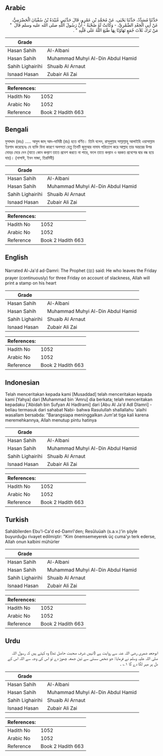 ## Arabic


<div dir="rtl" lang="ar" style={{fontSize:'larger',backgroundColor:'#f8f9fa',padding:20}}>
حَدَّثَنَا مُسَدَّدٌ، حَدَّثَنَا يَحْيَى، عَنْ مُحَمَّدِ بْنِ عَمْرٍو، قَالَ حَدَّثَنِي عُبَيْدَةُ بْنُ سُفْيَانَ الْحَضْرَمِيُّ، عَنْ أَبِي الْجَعْدِ الضَّمْرِيِّ، - وَكَانَتْ لَهُ صُحْبَةٌ - أَنَّ رَسُولَ اللَّهِ صلى الله عليه وسلم قَالَ ‏ "‏ مَنْ تَرَكَ ثَلاَثَ جُمَعٍ تَهَاوُنًا بِهَا طَبَعَ اللَّهُ عَلَى قَلْبِهِ ‏"‏ ‏.‏
</div>
<div style={{backgroundColor:'#f8f9fa',padding:20, marginBottom: 10}}><table> <thead> <tr> <th>Grade</th> <th></th> </tr> </thead> <tbody> <tr><td>Hasan Sahih</td><td>Al-Albani</td></tr><tr><td>Hasan Sahih</td><td>Muhammad Muhyi Al-Din Abdul Hamid</td></tr><tr><td>Sahih Lighairihi</td><td>Shuaib Al Arnaut</td></tr><tr><td>Isnaad Hasan</td><td>Zubair Ali Zai</td></tr></tbody></table><table> <thead> <tr> <th>References:</th> <th></th> </tr> </thead> <tbody><tr><td>Hadith No</td><td>1052</td></tr><tr><td>Arabic No</td><td>1052</td></tr><tr><td>Reference</td><td>Book 2 Hadith 663</td></tr></tbody></table></div>

## Bengali


<div dir="ltr" lang="bn" style={{fontSize:'larger',backgroundColor:'#f8f9fa',padding:20}}>
মুসাদ্দাদ (রহঃ) ..... আবুল জাদ্ আদ-দামিরী (রাঃ) হতে বর্ণিত। তিনি বলেন, রাসূলুল্লাহ সাল্লাল্লাহু আলাইহি ওয়াসাল্লাম ইরশাদ করেছেনঃ যে ব্যক্তি বিনা কারণে অলসতা হেতু তিনটি জুমুআর নামায পরিত্যাগ করে আল্লাহ তার অন্তরের উপর মোহর মেরে দেন (যাতে কোন কল্যাণ তাতে প্রবেশ করতে না পারে, ফলে তাতে কল্যান ও বরকত প্রবেশের দ্বার বন্ধ হয়ে যায়)। (নাসাঈ, ইবন মাজা, তিরমিযী)
</div>
<div style={{backgroundColor:'#f8f9fa',padding:20, marginBottom: 10}}><table> <thead> <tr> <th>Grade</th> <th></th> </tr> </thead> <tbody> <tr><td>Hasan Sahih</td><td>Al-Albani</td></tr><tr><td>Hasan Sahih</td><td>Muhammad Muhyi Al-Din Abdul Hamid</td></tr><tr><td>Sahih Lighairihi</td><td>Shuaib Al Arnaut</td></tr><tr><td>Isnaad Hasan</td><td>Zubair Ali Zai</td></tr></tbody></table><table> <thead> <tr> <th>References:</th> <th></th> </tr> </thead> <tbody><tr><td>Hadith No</td><td>1052</td></tr><tr><td>Arabic No</td><td>1052</td></tr><tr><td>Reference</td><td>Book 2 Hadith 663</td></tr></tbody></table></div>

## English


<div dir="ltr" lang="en" style={{fontSize:'larger',backgroundColor:'#f8f9fa',padding:20}}>
Narrated Al-Ja'd ad-Damri: The Prophet (ﷺ) said: He who leaves the Friday prayer (continuously) for three Friday on account of slackness, Allah will print a stamp on his heart
</div>
<div style={{backgroundColor:'#f8f9fa',padding:20, marginBottom: 10}}><table> <thead> <tr> <th>Grade</th> <th></th> </tr> </thead> <tbody> <tr><td>Hasan Sahih</td><td>Al-Albani</td></tr><tr><td>Hasan Sahih</td><td>Muhammad Muhyi Al-Din Abdul Hamid</td></tr><tr><td>Sahih Lighairihi</td><td>Shuaib Al Arnaut</td></tr><tr><td>Isnaad Hasan</td><td>Zubair Ali Zai</td></tr></tbody></table><table> <thead> <tr> <th>References:</th> <th></th> </tr> </thead> <tbody><tr><td>Hadith No</td><td>1052</td></tr><tr><td>Arabic No</td><td>1052</td></tr><tr><td>Reference</td><td>Book 2 Hadith 663</td></tr></tbody></table></div>

## Indonesian


<div dir="ltr" lang="id" style={{fontSize:'larger',backgroundColor:'#f8f9fa',padding:20}}>
Telah menceritakan kepada kami [Musaddad] telah menceritakan kepada kami [Yahya] dari [Muhammad bin 'Amru] dia berkata; telah menceritakan kepadaku ['Abidah bin Sufyan Al Hadlrami] dari [Abu Al Ja'd Adl Dlamri] -beliau termasuk dari sahabat Nabi- bahwa Rasulullah shallallahu 'alaihi wasallam bersabda: "Barangsiapa meninggalkan Jum'at tiga kali karena meremehkannya, Allah menutup pintu hatinya
</div>
<div style={{backgroundColor:'#f8f9fa',padding:20, marginBottom: 10}}><table> <thead> <tr> <th>Grade</th> <th></th> </tr> </thead> <tbody> <tr><td>Hasan Sahih</td><td>Al-Albani</td></tr><tr><td>Hasan Sahih</td><td>Muhammad Muhyi Al-Din Abdul Hamid</td></tr><tr><td>Sahih Lighairihi</td><td>Shuaib Al Arnaut</td></tr><tr><td>Isnaad Hasan</td><td>Zubair Ali Zai</td></tr></tbody></table><table> <thead> <tr> <th>References:</th> <th></th> </tr> </thead> <tbody><tr><td>Hadith No</td><td>1052</td></tr><tr><td>Arabic No</td><td>1052</td></tr><tr><td>Reference</td><td>Book 2 Hadith 663</td></tr></tbody></table></div>

## Turkish


<div dir="ltr" lang="tr" style={{fontSize:'larger',backgroundColor:'#f8f9fa',padding:20}}>
Sahâbîlerden Ebu'l-Ca'd ed-Damrî'den; Resûluüah (s.a.v.)'in şöyle buyurduğu rivayet edilmiştir: "Kim önemsemeyerek üç cuma'yı terk ederse, Allah onun kalbini mühürler
</div>
<div style={{backgroundColor:'#f8f9fa',padding:20, marginBottom: 10}}><table> <thead> <tr> <th>Grade</th> <th></th> </tr> </thead> <tbody> <tr><td>Hasan Sahih</td><td>Al-Albani</td></tr><tr><td>Hasan Sahih</td><td>Muhammad Muhyi Al-Din Abdul Hamid</td></tr><tr><td>Sahih Lighairihi</td><td>Shuaib Al Arnaut</td></tr><tr><td>Isnaad Hasan</td><td>Zubair Ali Zai</td></tr></tbody></table><table> <thead> <tr> <th>References:</th> <th></th> </tr> </thead> <tbody><tr><td>Hadith No</td><td>1052</td></tr><tr><td>Arabic No</td><td>1052</td></tr><tr><td>Reference</td><td>Book 2 Hadith 663</td></tr></tbody></table></div>

## Urdu


<div dir="rtl" lang="ur" style={{fontSize:'larger',backgroundColor:'#f8f9fa',padding:20}}>
ابوجعد ضمری رضی اللہ عنہ سے روایت ہے (انہیں شرف صحبت حاصل تھا) وہ کہتے ہیں کہ رسول اللہ صلی اللہ علیہ وسلم نے فرمایا: جو شخص سستی سے تین جمعہ چھوڑ دے تو اس کی وجہ سے اللہ اس کے دل پر مہر لگا دے گا ۱؎ ۔
</div>
<div style={{backgroundColor:'#f8f9fa',padding:20, marginBottom: 10}}><table> <thead> <tr> <th>Grade</th> <th></th> </tr> </thead> <tbody> <tr><td>Hasan Sahih</td><td>Al-Albani</td></tr><tr><td>Hasan Sahih</td><td>Muhammad Muhyi Al-Din Abdul Hamid</td></tr><tr><td>Sahih Lighairihi</td><td>Shuaib Al Arnaut</td></tr><tr><td>Isnaad Hasan</td><td>Zubair Ali Zai</td></tr></tbody></table><table> <thead> <tr> <th>References:</th> <th></th> </tr> </thead> <tbody><tr><td>Hadith No</td><td>1052</td></tr><tr><td>Arabic No</td><td>1052</td></tr><tr><td>Reference</td><td>Book 2 Hadith 663</td></tr></tbody></table></div>